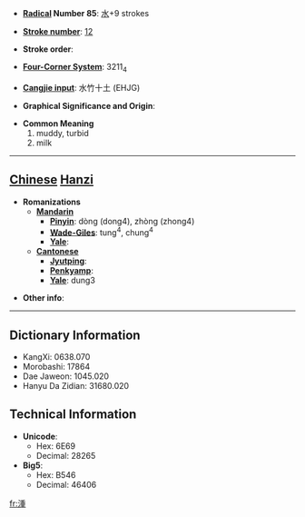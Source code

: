 * '''[[Wiktionary:Chinese radical index| Radical]] Number 85''': [[Wiktionary:Chinese radical index 水|水]]+9 strokes

* '''[[Wiktionary:Chinese total strokes index|Stroke number]]''': [[Wiktionary:Chinese total strokes index 12|12]]

* '''Stroke order''': 

* '''[[Wiktionary:Chinese four corner index|Four-Corner System]]''': 3211<sub>4</sub>

* '''[[Wiktionary:Chinese Cangjie index|Cangjie input]]''': 水竹十土 (EHJG)

* '''Graphical Significance and Origin''': 

* '''Common Meaning'''
*#muddy, turbid
*# milk


----

== [[Chinese]] [[Hanzi]] ==

* '''Romanizations'''
** '''[[Mandarin]]'''
*** '''[[Pinyin]]''': dòng (dong4), zhòng (zhong4)
*** '''[[Wade-Giles]]''': tung<sup>4</sup>, chung<sup>4</sup>
*** '''[[Yale]]''': 
** '''[[Cantonese]]'''
*** '''[[Jyutping]]''':
*** '''[[Penkyamp]]''': 
*** '''[[Yale]]''': dung3

* '''Other info''': 

----

== Dictionary Information ==

* KangXi: 0638.070
* Morobashi: 17864
* Dae Jaweon: 1045.020
* Hanyu Da Zidian: 31680.020

== Technical Information ==

* '''Unicode''':
** Hex: 6E69
** Decimal: 28265
* '''Big5''':
** Hex: B546
** Decimal: 46406

[[fr:湩]]